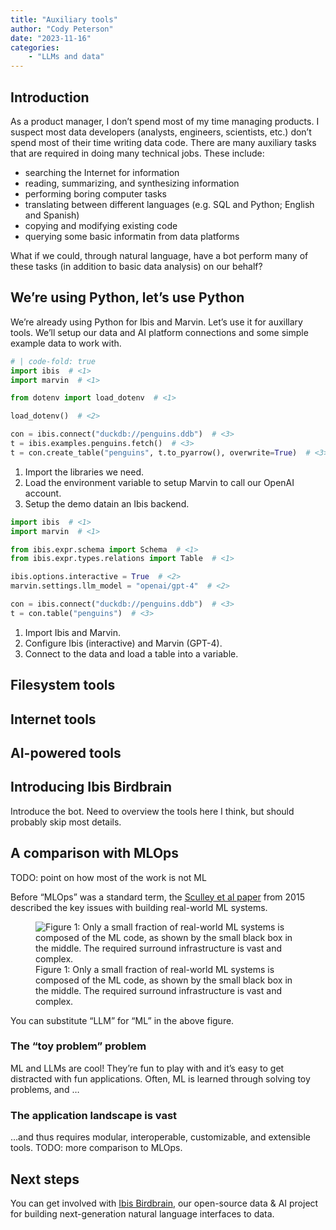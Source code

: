 ```yaml
---
title: "Auxiliary tools"
author: "Cody Peterson"
date: "2023-11-16"
categories:
    - "LLMs and data"
---
```


## Introduction

As a product manager, I don't spend most of my time managing products. I suspect most data developers (analysts, engineers, scientists, etc.) don't spend most of their time writing data code. There are many auxiliary tasks that are required in doing many technical jobs. These include:

- searching the Internet for information
- reading, summarizing, and synthesizing information
- performing boring computer tasks
- translating between different languages (e.g. SQL and Python; English and Spanish)
- copying and modifying existing code
- querying some basic informatin from data platforms

What if we could, through natural language, have a bot perform many of these tasks (in addition to basic data analysis) on our behalf?

## We're using Python, let's use Python

We're already using Python for Ibis and Marvin. Let's use it for auxillary tools. We'll setup our data and AI platform connections and some simple example data to work with.

```python
# | code-fold: true
import ibis  # <1>
import marvin  # <1>

from dotenv import load_dotenv  # <1>

load_dotenv()  # <2>

con = ibis.connect("duckdb://penguins.ddb")  # <3>
t = ibis.examples.penguins.fetch()  # <3>
t = con.create_table("penguins", t.to_pyarrow(), overwrite=True)  # <3>
```

1. Import the libraries we need.
2. Load the environment variable to setup Marvin to call our OpenAI account.
3. Setup the demo datain an Ibis backend.

```python
import ibis  # <1>
import marvin  # <1>

from ibis.expr.schema import Schema  # <1>
from ibis.expr.types.relations import Table  # <1>

ibis.options.interactive = True  # <2>
marvin.settings.llm_model = "openai/gpt-4"  # <2>

con = ibis.connect("duckdb://penguins.ddb")  # <3>
t = con.table("penguins")  # <3>
```

1. Import Ibis and Marvin.
2. Configure Ibis (interactive) and Marvin (GPT-4).
3. Connect to the data and load a table into a variable.

## Filesystem tools

## Internet tools

## AI-powered tools

## Introducing Ibis Birdbrain

Introduce the bot. Need to overview the tools here I think, but should probably skip most details.

## A comparison with MLOps

TODO: point on how most of the work is not ML

Before "MLOps" was a standard term, the [Sculley et al paper](https://proceedings.neurips.cc/paper_files/paper/2015/file/86df7dcfd896fcaf2674f757a2463eba-Paper.pdf) from 2015 described the key issues with building real-world ML systems.

![Figure 1: Only a small fraction of real-world ML systems is composed of the ML code, as shown by the small black box in the middle. The required surround infrastructure is vast and complex.](images/figure1.png)

You can substitute "LLM" for "ML" in the above figure.

### The "toy problem" problem

ML and LLMs are cool! They're fun to play with and it's easy to get distracted with fun applications. Often, ML is learned through solving toy problems, and ...

### The application landscape is vast

...and thus requires modular, interoperable, customizable, and extensible tools. TODO: more comparison to MLOps.

## Next steps

You can get involved with [Ibis
Birdbrain](https://github.com/ibis-project/ibis-birdbrain), our open-source data
& AI project for building next-generation natural language interfaces to data.
